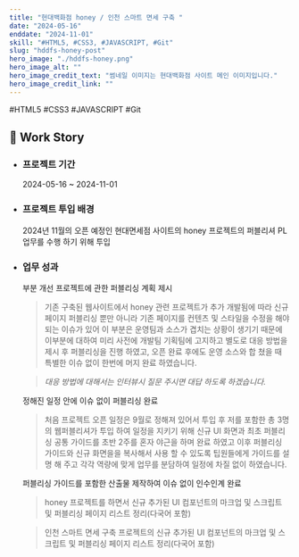 ```yaml
---
title: "현대백화점 honey / 인천 스마트 면세 구축 "
date: "2024-05-16"
enddate: "2024-11-01"
skill: "#HTML5, #CSS3, #JAVASCRIPT, #Git"
slug: "hddfs-honey-post"
hero_image: "./hddfs-honey.png"
hero_image_alt: ""
hero_image_credit_text: "썸네일 이미지는 현대백화점 사이트 메인 이미지입니다."
hero_image_credit_link: ""
---
```


<div className="badge-wrap">
  <span className="badge badge-html">#HTML5</span>
  <span className="badge badge-css">#CSS3</span>
  <span className="badge badge-javscript">#JAVASCRIPT</span>
  <span className="badge badge-git">#Git</span>
</div>

## 🎤 Work Story

- ### 프로젝트 기간

  2024-05-16 ~ 2024-11-01

- ### 프로젝트 투입 배경

  2024년 11월의 오픈 예정인 현대면세점 사이트의 honey 프로젝트의 퍼블리셔 PL 업무를 수행 하기 위해 투입

- ### 업무 성과

  부분 개선 프로젝트에 관한 퍼블리싱 계획 제시

  > 기존 구축된 웹사이트에서 honey 관련 프로젝트가 추가 개발됨에 따라 신규 페이지 퍼블리싱 뿐만 아니라 기존 페이지를 컨텐츠 및 스타일을 수정을 해야되는 이슈가 있어 이 부분은 운영팀과 소스가 겹치는 상황이 생기기 때문에 이부분에 대하여 미리 사전에 개발팀 기획팀에 고지하고 별도로 대응 방법을 제시 후 퍼블리싱을 진행 하였고, 오픈 완료 후에도 운영 소스와 합 쳤을 때 특별한 이슈 없이 한번에 머지 완료 하였습니다.

  > <em>대응 방법에 대해서는 인터뷰시 질문 주시면 대답 하도록 하겠습니다.</em> <br />

  정해진 일정 안에 이슈 없이 퍼블리싱 완료

  > 처음 프로젝트 오픈 일정은 9월로 정해져 있어서 투입 후 저를 포함한 총 3명의 웹퍼블리셔가 투입 하여 일정을 지키기 위해 신규 UI 화면과 최초 퍼블리싱 공통 가이드를 초반 2주를 혼자 야근을 하며 완료 하였고 이후 퍼블리싱 가이드와 신규 화면을을 복사해서 사용 할 수 있도록 팁원들에게 가이드를 설명 해 주고 각각 역량에 맞게 업무를 분담하여 일정에 차질 없이 하였습니다.

  퍼블리싱 가이드를 포함한 산출물 제작하여 이슈 없이 인수인계 완료

  > honey 프로젝트를 하면서 신규 추가된 UI 컴포넌트의 마크업 및 스크립트 및 퍼블리싱 페이지 리스트 정리(다국어 포함)

  > 인천 스마트 면세 구축 프로젝트의 신규 추가된 UI 컴포넌트의 마크업 및 스크립트 및 퍼블리싱 페이지 리스트 정리(다국어 포함)
